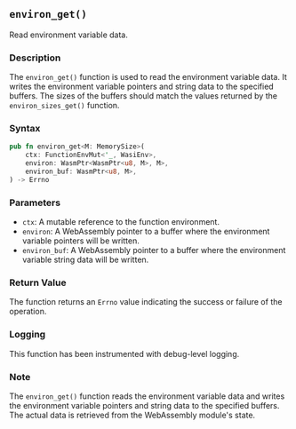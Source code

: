 ## `environ_get()`

Read environment variable data.

### Description

The `environ_get()` function is used to read the environment variable data. It writes the environment variable pointers and string data to the specified buffers. The sizes of the buffers should match the values returned by the `environ_sizes_get()` function.

### Syntax

```rust
pub fn environ_get<M: MemorySize>(
    ctx: FunctionEnvMut<'_, WasiEnv>,
    environ: WasmPtr<WasmPtr<u8, M>, M>,
    environ_buf: WasmPtr<u8, M>,
) -> Errno
```

### Parameters

- `ctx`: A mutable reference to the function environment.
- `environ`: A WebAssembly pointer to a buffer where the environment variable pointers will be written.
- `environ_buf`: A WebAssembly pointer to a buffer where the environment variable string data will be written.

### Return Value

The function returns an `Errno` value indicating the success or failure of the operation.

### Logging

This function has been instrumented with debug-level logging.

### Note

The `environ_get()` function reads the environment variable data and writes the environment variable pointers and string data to the specified buffers. The actual data is retrieved from the WebAssembly module's state.
